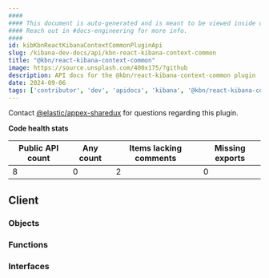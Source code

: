 ```yaml
---
####
#### This document is auto-generated and is meant to be viewed inside our experimental, new docs system.
#### Reach out in #docs-engineering for more info.
####
id: kibKbnReactKibanaContextCommonPluginApi
slug: /kibana-dev-docs/api/kbn-react-kibana-context-common
title: "@kbn/react-kibana-context-common"
image: https://source.unsplash.com/400x175/?github
description: API docs for the @kbn/react-kibana-context-common plugin
date: 2024-09-06
tags: ['contributor', 'dev', 'apidocs', 'kibana', '@kbn/react-kibana-context-common']
---
```




Contact [@elastic/appex-sharedux](https://github.com/orgs/elastic/teams/appex-sharedux) for questions regarding this plugin.

**Code health stats**

| Public API count  | Any count | Items lacking comments | Missing exports |
|-------------------|-----------|------------------------|-----------------|
| 8 | 0 | 2 | 0 |

## Client

### Objects
<DocDefinitionList data={kbnReactKibanaContextCommonObj.client.objects}/>

### Functions
<DocDefinitionList data={kbnReactKibanaContextCommonObj.client.functions}/>

### Interfaces
<DocDefinitionList data={kbnReactKibanaContextCommonObj.client.interfaces}/>

